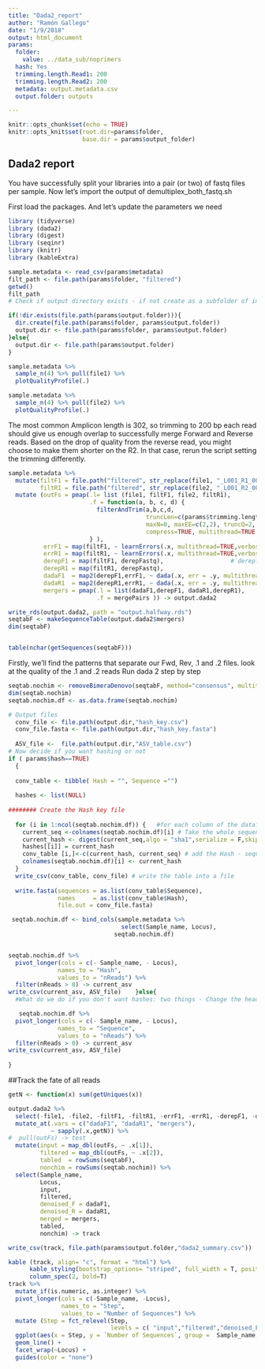 ```yaml
---
title: "Dada2_report"
author: "Ramón Gallego"
date: "1/9/2018"
output: html_document
params:
  folder: 
    value: ../data_sub/noprimers
  hash: Yes
  trimming.length.Read1: 200
  trimming.length.Read2: 200
  metadata: output.metadata.csv
  output.folder: outputs

---
```


```r

knitr::opts_chunk$set(echo = TRUE)
knitr::opts_knit$set(root.dir=params$folder,
                     base.dir = params$output_folder)
```

## Dada2 report

You have successfully split your libraries into a pair (or two) of fastq files per sample. Now let's import the output of demultiplex_both_fastq.sh

First load the packages. And let's update the parameters we need
```r

library (tidyverse)
library (dada2)
library (digest)
library (seqinr)
library (knitr)
library (kableExtra)

sample.metadata <- read_csv(params$metadata)
filt_path <- file.path(params$folder, "filtered")
getwd()
filt_path
# Check if output directory exists - if not create as a subfolder of input dir

if(!dir.exists(file.path(params$output.folder))){
  dir.create(file.path(params$folder, params$output.folder))
  output.dir <- file.path(params$folder, params$output.folder)
}else{
  output.dir <- file.path(params$output.folder)
}

```

```r


sample.metadata %>% 
  sample_n(4) %>% pull(file1) %>% 
  plotQualityProfile(.)

sample.metadata %>% 
  sample_n(4) %>% pull(file2) %>% 
  plotQualityProfile(.)

```

The most common Amplicon length is 302, so trimming to 200 bp each read should give us enough overlap to successfully merge Forward and Reverse reads. Based on the drop of quality from the reverse read, you might choose to make them shorter on the R2. In that case, rerun the script setting the trimming differently.

```r

sample.metadata %>% 
  mutate(filtF1 = file.path("filtered", str_replace(file1, "_L001_R1_001.fastq_sub.fastq", "_F1_filt.fastq.gz")),
         filtR1 = file.path("filtered", str_replace(file2, "_L001_R2_001.fastq_sub.fastq", "_R1_filt.fastq.gz"))) %>% 
  mutate (outFs = pmap(.l= list (file1, filtF1, file2, filtR1),
                       .f = function(a, b, c, d) {
                         filterAndTrim(a,b,c,d,
                                       truncLen=c(params$trimming.length.Read1,params$trimming.length.Read2),
                                       maxN=0, maxEE=c(2,2), truncQ=2, rm.phix=TRUE,
                                       compress=TRUE, multithread=TRUE )
                       } ),
          errF1 = map(filtF1, ~ learnErrors(.x, multithread=TRUE,verbose = 0)),     # Calculate errors
          errR1 = map(filtR1, ~ learnErrors(.x, multithread=TRUE,verbose = 0)),
          derepF1 = map(filtF1, derepFastq),                   # dereplicate seqs
          derepR1 = map(filtR1, derepFastq),
          dadaF1  = map2(derepF1,errF1, ~ dada(.x, err = .y, multithread = TRUE)),  # dada2
          dadaR1  = map2(derepR1,errR1, ~ dada(.x, err = .y, multithread = TRUE)),
          mergers = pmap(.l = list(dadaF1,derepF1, dadaR1,derepR1),                 # merge things
                         .f = mergePairs )) -> output.dada2

write_rds(output.dada2, path = "output.halfway.rds")
seqtabF <- makeSequenceTable(output.dada2$mergers)
dim(seqtabF)


table(nchar(getSequences(seqtabF)))

```
Firstly, we'll find the patterns that separate our Fwd, Rev, .1 and .2 files. look at the quality of the .1 and .2 reads
Run dada 2 step by step
```r
seqtab.nochim <- removeBimeraDenovo(seqtabF, method="consensus", multithread=TRUE)
dim(seqtab.nochim)
seqtab.nochim.df <- as.data.frame(seqtab.nochim)
```


```r
# Output files
  conv_file <- file.path(output.dir,"hash_key.csv")
  conv_file.fasta <- file.path(output.dir,"hash_key.fasta")
  
  ASV_file <-  file.path(output.dir,"ASV_table.csv")
# Now decide if you want hashing or not
if ( params$hash==TRUE)
  {
  
  conv_table <- tibble( Hash = "", Sequence ="")
  
  hashes <- list(NULL)
 
######## Create the Hash key file
  
  for (i in 1:ncol(seqtab.nochim.df)) {   #for each column of the dataframe
    current_seq <-colnames(seqtab.nochim.df)[i] # Take the whole sequence from each column of the dataframe
    current_hash <- digest(current_seq,algo = "sha1",serialize = F,skip = "auto") # Hash it so it is both shorter and unique
    hashes[[i]] = current_hash
    conv_table [i,]<-c(current_hash, current_seq) # add the Hash - sequence conversion to a table
    colnames(seqtab.nochim.df)[i] <- current_hash
  }
  write_csv(conv_table, conv_file) # write the table into a file
  
  write.fasta(sequences = as.list(conv_table$Sequence),
              names     = as.list(conv_table$Hash),
              file.out = conv_file.fasta)

 seqtab.nochim.df <- bind_cols(sample.metadata %>% 
                                select(Sample_name, Locus),
                              seqtab.nochim.df)


seqtab.nochim.df %>% 
  pivot_longer(cols = c(- Sample_name, - Locus),
              names_to = "Hash",
              values_to = "nReads") %>% 
  filter(nReads > 0) -> current_asv
write_csv(current_asv, ASV_file)    }else{
  #What do we do if you don't want hashes: two things - Change the header of the ASV table, write only one file

   seqtab.nochim.df %>% 
  pivot_longer(cols = c(- Sample_name, - Locus),
              names_to = "Sequence",
              values_to = "nReads") %>% 
  filter(nReads > 0) -> current_asv
write_csv(current_asv, ASV_file) 
  
}
```


##Track the fate of all reads

```r

getN <- function(x) sum(getUniques(x))

output.dada2 %>% 
  select(-file1, -file2, -filtF1, -filtR1, -errF1, -errR1, -derepF1, -derepR1) %>% 
  mutate_at(.vars = c("dadaF1", "dadaR1", "mergers"),
            ~ sapply(.x,getN)) %>% 
#  pull(outFs) -> test
  mutate(input = map_dbl(outFs, ~ .x[1]),
         filtered = map_dbl(outFs, ~ .x[2]),
         tabled  = rowSums(seqtabF),
         nonchim = rowSums(seqtab.nochim)) %>% 
  select(Sample_name,
         Locus,
         input,
         filtered,
         denoised_F = dadaF1,
         denoised_R = dadaR1,
         merged = mergers,
         tabled,
         nonchim) -> track

write_csv(track, file.path(params$output.folder,"dada2_summary.csv"))

kable (track, align= "c", format = "html") %>%
      kable_styling(bootstrap_options= "striped", full_width = T, position = "center") %>%
      column_spec(2, bold=T) 
track %>% 
  mutate_if(is.numeric, as.integer) %>% 
  pivot_longer(cols = c(-Sample_name, -Locus),
               names_to = "Step",
               values_to = "Number of Sequences") %>% 
  mutate (Step = fct_relevel(Step, 
                             levels = c( "input","filtered","denoised_F" ,"denoised_R" , "merged" , "tabled", "nonchim"))) %>% 
  ggplot(aes(x = Step, y = `Number of Sequences`, group =  Sample_name, color = Sample_name)) +
  geom_line() +
  facet_wrap(~Locus) +
  guides(color = "none")

```
